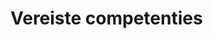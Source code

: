 # Vereiste competenties

<!--
De toestel verantwoordelijke wordt aangesteld door de labo leiding, volgt alle opleidingen, neemt de handleiding door en schrijft de toestel procedure (SIP).
Vereisten voor de gebruiker:
- Nalezen en begrijpen van deze procedure
- Opleiding door toestel verantwoordelijke volgen
- Zelfstandig kunnen uitvoeren van een meting
- Een onderhoud uitvoeren.
-->

